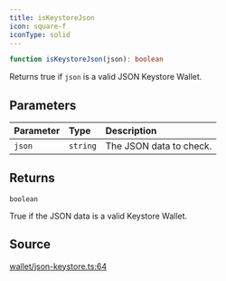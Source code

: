 ```yaml
---
title: isKeystoreJson
icon: square-f
iconType: solid
---
```


```ts
function isKeystoreJson(json): boolean
```

Returns true if `json` is a valid JSON Keystore Wallet.

## Parameters

| Parameter | Type | Description |
| :------ | :------ | :------ |
| `json` | `string` | The JSON data to check. |

## Returns

`boolean`

True if the JSON data is a valid Keystore Wallet.

## Source

[wallet/json-keystore.ts:64](https://github.com/dominant-strategies/quais.js/blob/26d93fdb30e22e8d90f8961be00d5a6d512f9636/src/wallet/json-keystore.ts#L64)
